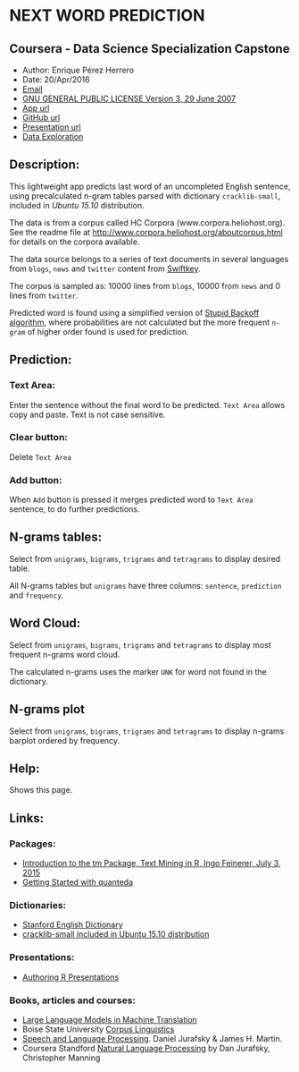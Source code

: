 # NEXT WORD PREDICTION
## Coursera - Data Science Specialization Capstone
* Author:  Enrique Pérez Herrero  
* Date: 20/Apr/2016  
* [Email](mailto:eph.project1500@gmail.com)  
* [GNU GENERAL PUBLIC LICENSE Version 3, 29 June 2007](https://github.com/EnriquePH/NLP-Coursera-Swiftkey/blob/master/LICENSE)  
* [App url](https://kikesoft.shinyapps.io/Precious-Metals-Prediction)  
* [GitHub url](https://github.com/EnriquePH/NLP-Coursera-Swiftkey)
* [Presentation url](http://rpubs.com/eph_1500/WORD_PREDICTION)
* [Data Exploration](https://rpubs.com/eph_1500/Swiftkey)

## Description:

This lightweight app predicts last word of an uncompleted English sentence, 
using precalculated n-gram tables parsed with dictionary `cracklib-small`,
included in _Ubuntu 15.10_ distribution.

The data is from a corpus called HC Corpora (www.corpora.heliohost.org).
See the readme file at  [http://www.corpora.heliohost.org/aboutcorpus.html](http://www.corpora.heliohost.org/aboutcorpus.html) for details on the corpora available.

The data source belongs to a series of text documents in several languages from
`blogs`, `news` and `twitter` content from [Swiftkey](https://swiftkey.com).

The corpus is sampled as:  10000 lines from `blogs`, 10000 from `news` and 0 lines
from `twitter`.

Predicted word is found using a simplified version of [Stupid Backoff algorithm](https://lagunita.stanford.edu/c4x/Engineering/CS-224N/asset/slp4.pdf),
where probabilities are not calculated but the more frequent `n-gram` of higher
order found is used for prediction.


## Prediction:

### Text Area:

Enter the sentence without the final word to be predicted. `Text Area`
allows copy and paste. Text is not case sensitive.

### Clear button:

Delete `Text Area`

### Add button:

When `Add` button is pressed it merges predicted word to `Text Area` sentence,
to do further predictions.  

## N-grams tables:

Select from `unigrams`, `bigrams`, `trigrams` and `tetragrams` to display
desired table.

All N-grams tables but `unigrams` have three columns:  `sentence`, `prediction`
and `frequency`.

## Word Cloud:

Select from `unigrams`, `bigrams`, `trigrams` and `tetragrams` to display
most frequent n-grams word cloud.

The calculated n-grams uses the marker `UNK` for word not found in the
dictionary.

## N-grams plot

Select from `unigrams`, `bigrams`, `trigrams` and `tetragrams` to display
n-grams barplot ordered by frequency.

## Help:
Shows this page.

## Links:

### Packages:

* [Introduction to the tm Package, Text Mining in R, Ingo Feinerer, July 3, 2015](https://cran.r-project.org/web/packages/tm/vignettes/tm.pdf)
* [Getting Started with quanteda](https://cran.rstudio.com/web/packages/quanteda/vignettes/quickstart.html)

### Dictionaries:

* [Stanford English Dictionary](http://web.stanford.edu/class/cs106l/assignments/dictionary.txt)
* [cracklib-small included in Ubuntu 15.10 distribution](https://github.com/cracklib/cracklib/blob/master/src/dicts/cracklib-small)

### Presentations:
* [Authoring R Presentations](https://support.rstudio.com/hc/en-us/articles/200486468-Authoring-R-Presentations)

### Books, articles and courses:

* [Large Language Models in Machine Translation](http://www.aclweb.org/anthology/D07-1090.pdf)
* Boise State University [Corpus Linguistics](http://english.boisestate.edu/?q=Corpus+Linguistics&site=boisestate.edu)
* [Speech and Language Processing](https://lagunita.stanford.edu/c4x/Engineering/CS-224N/asset/slp4.pdf). Daniel Jurafsky & James H. Martin.
* Coursera Standford [Natural Language Processing](https://class.coursera.org/nlp/lectur) by Dan Jurafsky, Christopher Manning
